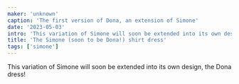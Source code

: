 ```yaml
---
maker: 'unknown'
caption: 'The first version of Dona, an extension of Simone'
date: '2023-05-03'
intro: 'This variation of Simone will soon be extended into its own design, the Dona dress!'
title: 'The Simone (soon to be Dona!) shirt dress'
tags: ['simone']
---
```


<!-- truncate -->

This variation of Simone will soon be extended into its own design, the Dona dress!
